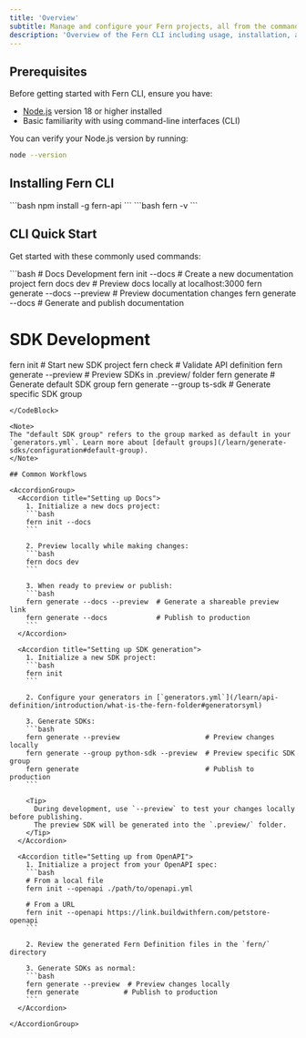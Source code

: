 ```yaml
---
title: 'Overview'
subtitle: Manage and configure your Fern projects, all from the command line.
description: 'Overview of the Fern CLI including usage, installation, and CI/CD environments'
---
```


## Prerequisites

Before getting started with Fern CLI, ensure you have:

- [Node.js](https://nodejs.org/) version 18 or higher installed
- Basic familiarity with using command-line interfaces (CLI)

You can verify your Node.js version by running:
<CodeBlock title="Check Node Version">
```bash
node --version
```
</CodeBlock>

## Installing Fern CLI

<CodeBlock title="Install Fern CLI">
```bash
npm install -g fern-api
```
</CodeBlock>

<CodeBlock title="Verify Installation">
```bash
fern -v
```
</CodeBlock>

## CLI Quick Start

Get started with these commonly used commands:

<CodeBlock title="Common Commands">
```bash
# Docs Development
fern init --docs                  # Create a new documentation project
fern docs dev                     # Preview docs locally at localhost:3000
fern generate --docs --preview    # Preview documentation changes
fern generate --docs              # Generate and publish documentation

# SDK Development
fern init                        # Start new SDK project
fern check                       # Validate API definition
fern generate --preview          # Preview SDKs in .preview/ folder
fern generate                    # Generate default SDK group
fern generate --group ts-sdk     # Generate specific SDK group
```
</CodeBlock>

<Note>
The "default SDK group" refers to the group marked as default in your `generators.yml`. Learn more about [default groups](/learn/generate-sdks/configuration#default-group).
</Note>

## Common Workflows

<AccordionGroup>
  <Accordion title="Setting up Docs">
    1. Initialize a new docs project:
    ```bash
    fern init --docs
    ```
    
    2. Preview locally while making changes:
    ```bash
    fern docs dev
    ```
    
    3. When ready to preview or publish:
    ```bash
    fern generate --docs --preview  # Generate a shareable preview link
    fern generate --docs            # Publish to production
    ```
  </Accordion>

  <Accordion title="Setting up SDK generation">
    1. Initialize a new SDK project:
    ```bash
    fern init
    ```
    
    2. Configure your generators in [`generators.yml`](/learn/api-definition/introduction/what-is-the-fern-folder#generatorsyml)
    
    3. Generate SDKs:
    ```bash
    fern generate --preview                     # Preview changes locally
    fern generate --group python-sdk --preview  # Preview specific SDK group
    fern generate                               # Publish to production
    ```

    <Tip>
      During development, use `--preview` to test your changes locally before publishing. 
      The preview SDK will be generated into the `.preview/` folder.
    </Tip>
  </Accordion>

  <Accordion title="Setting up from OpenAPI">
    1. Initialize a project from your OpenAPI spec:
    ```bash
    # From a local file
    fern init --openapi ./path/to/openapi.yml

    # From a URL
    fern init --openapi https://link.buildwithfern.com/petstore-openapi
    ```
    
    2. Review the generated Fern Definition files in the `fern/` directory
    
    3. Generate SDKs as normal:
    ```bash
    fern generate --preview  # Preview changes locally
    fern generate           # Publish to production
    ```
  </Accordion>

</AccordionGroup>